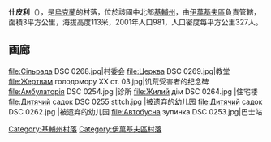 {{coord|50|54|55|N|29|56|56|E|scale:30000|display=title}}

'''什皮利'''（{{lang-uk|Шпилі}}），是[[烏克蘭|烏克蘭]]的村落，位於該國中北部[[基輔州|基輔州]]，由[[伊萬基夫區|伊萬基夫區]]負責管轄，面積3平方公里，海拔高度113米，2001年人口981，人口密度每平方公里327人。

== 画廊 ==
<gallery>
file:Сільрада DSC 0268.jpg|村委会
file:Церква DSC 0269.jpg|教堂
file:Жертвам голодомору ХХ ст. 03.jpg|饥荒受害者的纪念碑
file:Амбулаторія DSC 0254.jpg |诊所
file:Жилий дім DSC 0264.jpg |住宅楼
file:Дитячий садок DSC 0255 stitch.jpg |被遗弃的幼儿园
file:Дитячий садок DSC 0262.jpg |被遗弃的幼儿园
file:Автобусна зупинка DSC 0253.jpg|巴士站
</gallery>

{{DEFAULTSORT:Шпилі}}
[[Category:基輔州村落|Category:基輔州村落]]
[[Category:伊萬基夫區村落|Category:伊萬基夫區村落]]


{{Kiev-geo-stub}}